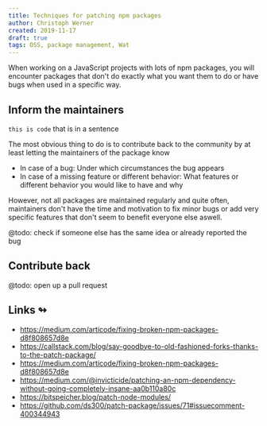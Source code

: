 ```yaml
---
title: Techniques for patching npm packages
author: Christoph Werner
created: 2019-11-17
draft: true
tags: OSS, package management, Wat
---
```


When working on a JavaScript projects with lots of npm packages, you will encounter packages that don't do exactly what you want them to do or have bugs when used in a specific way.

## Inform the maintainers

`this is code` that is in a sentence

The most obvious thing to do is to contribute back to the community by at least letting the maintainers of the package know

- In case of a bug: Under which circumstances the bug appears
- In case of a missing feature or different behavior: What features or different behavior you would like to have and why

However, not all packages are maintained regularly and quite often, maintainers don't have the time and motivation to fix minor bugs or add very specific features that don't seem to benefit everyone else aswell.

@todo: check if someone else has the same idea or already reported the bug

## Contribute back

@todo: open up a pull request

## Links ↬

- https://medium.com/articode/fixing-broken-npm-packages-d8f808657d8e
- https://callstack.com/blog/say-goodbye-to-old-fashioned-forks-thanks-to-the-patch-package/
- https://medium.com/articode/fixing-broken-npm-packages-d8f808657d8e
- https://medium.com/@invicticide/patching-an-npm-dependency-without-going-completely-insane-aa0b110a80c
- https://bitspeicher.blog/patch-node-modules/
- https://github.com/ds300/patch-package/issues/71#issuecomment-400344943
